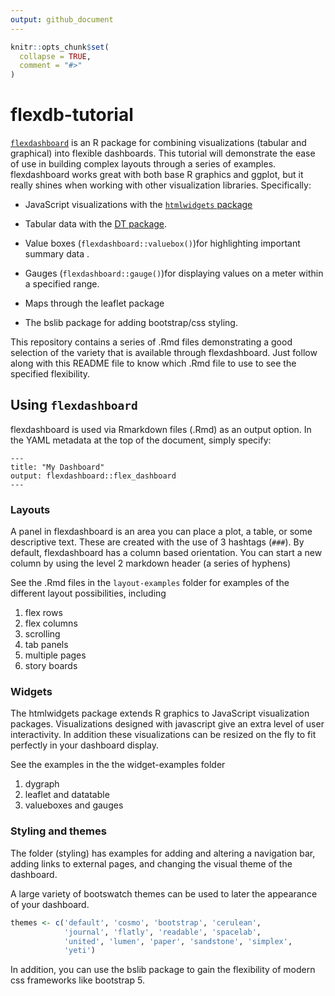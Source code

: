 ```yaml
---
output: github_document
---
```


<!-- README.md is generated from README.Rmd. Please edit that file -->

```r
knitr::opts_chunk$set(
  collapse = TRUE,
  comment = "#>"
)
```

# flexdb-tutorial

 [`flexdashboard`](https://pkgs.rstudio.com/flexdashboard/index.html) is an R package for combining visualizations (tabular and graphical) into flexible dashboards. This tutorial will demonstrate the ease of use in building complex layouts through a series of examples. flexdashboard works great with both base R graphics and ggplot, but it really shines when working with other visualization libraries. Specifically:
 
- JavaScript  visualizations with the [`htmlwidgets` package](https://www.htmlwidgets.org/)

- Tabular data with the [DT package](https://rstudio.github.io/DT/).

- Value boxes (`flexdashboard::valuebox()`)for highlighting important summary data .

- Gauges (`flexdashboard::gauge()`)for displaying values on a meter within a specified range.

- Maps through the leaflet package

- The bslib package for adding bootstrap/css styling. 


This repository contains a series of .Rmd files demonstrating a good selection of the variety that is available through flexdashboard. Just follow along with this README file to know which .Rmd file to use to see the specified flexibility. 


## Using `flexdashboard`

flexdashboard is used via Rmarkdown files (.Rmd) as an output option. In the YAML metadata at the top of the document, simply specify:

````
---
title: "My Dashboard"
output: flexdashboard::flex_dashboard
---
````


### Layouts 


A panel in flexdashboard is an area you can place a plot, a table, or some descriptive text. These are created with the use of 3 hashtags (`###`). By default, flexdashboard has a column based orientation. You can start a new column by using the level 2 markdown header (a series of hyphens)

See the .Rmd files in the `layout-examples` folder for examples of the different layout possibilities, including

1. flex rows
2. flex columns
3. scrolling
4. tab panels
5. multiple pages
6. story boards


### Widgets

The htmlwidgets package extends R graphics to JavaScript visualization packages. Visualizations designed with javascript give an extra level of user interactivity. In addition these visualizations can be resized on the fly to fit perfectly in your dashboard display.

See the examples in the the widget-examples folder

1. dygraph
2. leaflet and datatable
3. valueboxes and gauges


### Styling and themes

The folder (styling) has examples for adding and altering a navigation bar, adding links to external pages, and changing the visual theme of the dashboard. 

A large variety of bootswatch themes can be used to later the appearance of your dashboard. 

```r
themes <- c('default', 'cosmo', 'bootstrap', 'cerulean',
            'journal', 'flatly', 'readable', 'spacelab',
            'united', 'lumen', 'paper', 'sandstone', 'simplex',
            'yeti')
```

In addition, you can use the bslib package to gain the flexibility of modern css frameworks like bootstrap 5. 

